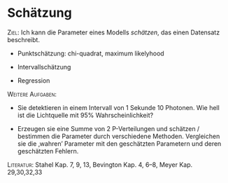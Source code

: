 # Schätzung




[Ziel:]{.smallcaps} Ich kann die Parameter eines Modells *schätzen*, das
einen Datensatz beschreibt.

-   Punktschätzung: chi-quadrat, maximum likelyhood

-   Intervallschätzung

-   Regression

[Weitere Aufgaben:]{.smallcaps}

-   Sie detektieren in einem Intervall von 1 Sekunde 10 Photonen. Wie
    hell ist die Lichtquelle mit 95% Wahrscheinlichkeit?

-   Erzeugen sie eine Summe von 2 P-Verteilungen und schätzen /
    bestimmen die Parameter durch verschiedene Methoden. Vergleichen sie
    die ‚wahren' Parameter mit den geschätzten Parametern und deren
    geschätzten Fehlern.

[Literatur:]{.smallcaps} Stahel Kap. 7, 9, 13, Bevington Kap. 4, 6--8,
Meyer Kap. 29,30,32,33
